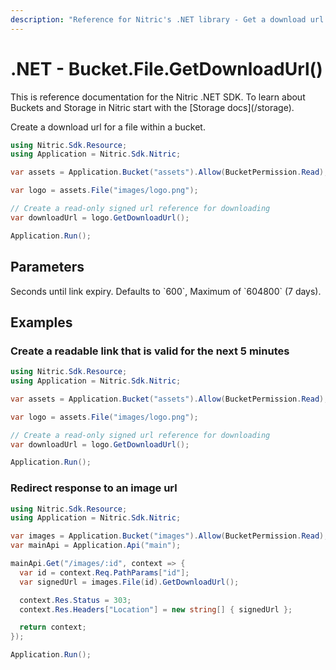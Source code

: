 ```yaml
---
description: "Reference for Nitric's .NET library - Get a download url for a file from a bucket."
---
```


# .NET - Bucket.File.GetDownloadUrl()

<Note>
  This is reference documentation for the Nitric .NET SDK. To learn about
  Buckets and Storage in Nitric start with the [Storage docs](/storage).
</Note>

Create a download url for a file within a bucket.

```csharp
using Nitric.Sdk.Resource;
using Application = Nitric.Sdk.Nitric;

var assets = Application.Bucket("assets").Allow(BucketPermission.Read);

var logo = assets.File("images/logo.png");

// Create a read-only signed url reference for downloading
var downloadUrl = logo.GetDownloadUrl();

Application.Run();
```

## Parameters

<Properties>
  <Property name="expiry" type="int">
    Seconds until link expiry. Defaults to `600`, Maximum of `604800` (7 days).
  </Property>
</Properties>

## Examples

### Create a readable link that is valid for the next 5 minutes

```csharp
using Nitric.Sdk.Resource;
using Application = Nitric.Sdk.Nitric;

var assets = Application.Bucket("assets").Allow(BucketPermission.Read);

var logo = assets.File("images/logo.png");

// Create a read-only signed url reference for downloading
var downloadUrl = logo.GetDownloadUrl();

Application.Run();
```

### Redirect response to an image url

```csharp
using Nitric.Sdk.Resource;
using Application = Nitric.Sdk.Nitric;

var images = Application.Bucket("images").Allow(BucketPermission.Read);
var mainApi = Application.Api("main");

mainApi.Get("/images/:id", context => {
  var id = context.Req.PathParams["id"];
  var signedUrl = images.File(id).GetDownloadUrl();

  context.Res.Status = 303;
  context.Res.Headers["Location"] = new string[] { signedUrl };

  return context;
});

Application.Run();
```
